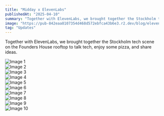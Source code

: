 ```yaml
---
title: "Midday x ElevenLabs"
publishedAt: "2025-04-10"
summary: "Together with ElevenLabs, we brought together the Stockholm tech scene on the Founders House rooftop to talk tech, enjoy some pizza, and share ideas."
image: "https://pub-842eaa8107354d468d572ebfca43b6e3.r2.dev/blog/elevenlabs/header.jpg"
tag: "Updates"
---
```

 
Together with ElevenLabs, we brought together the Stockholm tech scene on the Founders House rooftop to talk tech, enjoy some pizza, and share ideas.
<br />

 
![Image 1](https://pub-842eaa8107354d468d572ebfca43b6e3.r2.dev/blog/elevenlabs/1.jpg)
<br />
![Image 2](https://pub-842eaa8107354d468d572ebfca43b6e3.r2.dev/blog/elevenlabs/2.jpg)
<br />
![Image 3](https://pub-842eaa8107354d468d572ebfca43b6e3.r2.dev/blog/elevenlabs/3.jpg)
<br />
![Image 4](https://pub-842eaa8107354d468d572ebfca43b6e3.r2.dev/blog/elevenlabs/4.jpg)
<br />
![Image 5](https://pub-842eaa8107354d468d572ebfca43b6e3.r2.dev/blog/elevenlabs/5.jpg)
<br />
![Image 6](https://pub-842eaa8107354d468d572ebfca43b6e3.r2.dev/blog/elevenlabs/6.jpg)
<br />
![Image 7](https://pub-842eaa8107354d468d572ebfca43b6e3.r2.dev/blog/elevenlabs/7.jpg)
<br />
![Image 8](https://pub-842eaa8107354d468d572ebfca43b6e3.r2.dev/blog/elevenlabs/8.jpg)
<br />
![Image 9](https://pub-842eaa8107354d468d572ebfca43b6e3.r2.dev/blog/elevenlabs/9.jpg)
<br />
![Image 10](https://pub-842eaa8107354d468d572ebfca43b6e3.r2.dev/blog/elevenlabs/10.jpg)

